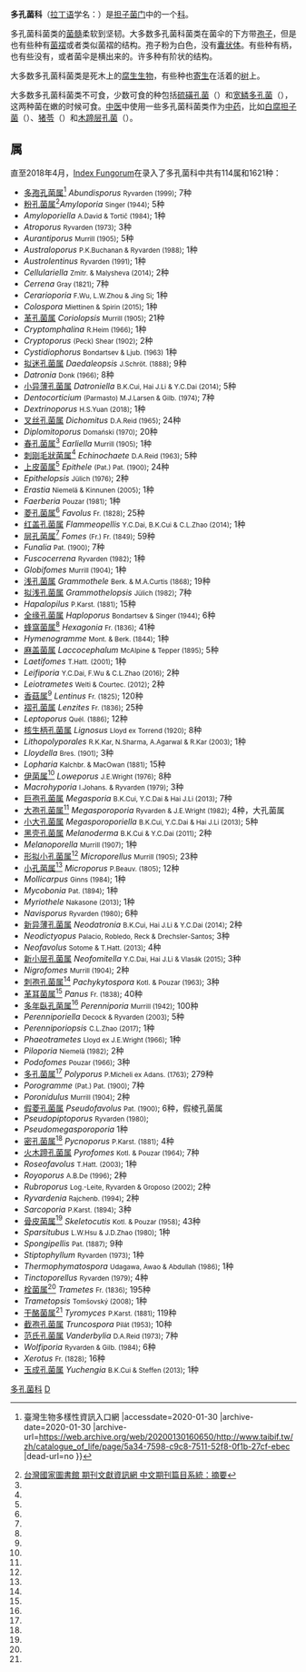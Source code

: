{{Automatic taxobox
| taxon = Polyporaceae
| image = Laetiporus sulphureus.jpg
| image_caption = 硫磺菌 [[Laetiporus_sulphureus|Laetiporus sulphureus]]
| authority = (Fr.) ex Corda
}}

'''多孔菌科'''（[[拉丁语|拉丁语]]学名：{{lang|la|Polyporaceae}}）是[[担子菌门|担子菌门]]中的一个[[科_(生物)|科]]。

多孔菌科菌类的[[菌髓|菌髓]]柔软到坚韧。大多数多孔菌科菌类在菌伞的下方带[[孢子|孢子]]，但是也有些种有[[菌褶|菌褶]]或者类似菌褶的结构。孢子粉为白色，没有[[囊状体|囊状体]]。有些种有柄，也有些没有，或者菌伞是横出来的。许多种有阶状的结构。

大多数多孔菌科菌类是死木上的[[腐生生物|腐生生物]]，有些种也[[寄生|寄生]]在活着的[[树|树]]上。

大多数多孔菌科菌类不可食，少数可食的种包括[[硫磺孔菌|硫磺孔菌]]（{{lang|la|Laetiporus sulphureus}}）和[[宽鳞多孔菌|宽鳞多孔菌]]（{{lang|la|Polyporus squamosus}}），这两种菌在嫩的时候可食。[[中医|中医]]中使用一些多孔菌科菌类作为[[中药|中药]]，比如[[白腐担子菌|白腐担子菌]]（{{lang|la|Trametes versicolor}}）、[[猪苓|猪苓]]（{{lang|la|Polyporus umbellatus}}）和[[木蹄层孔菌|木蹄层孔菌]]（{{lang|la|Fomes fomentarius}}）。

==属==
直至2018年4月，[[Index_Fungorum|Index Fungorum]]在录入了多孔菌科中共有114属和1621种：
* [[多孢孔菌属|多孢孔菌属]]<ref name="taibif">{{Cite web |url=http://www.taibif.tw/zh/catalogue_of_life/page/5a34-7598-c9c8-7511-52f8-0f1b-27cf-ebec |title=Polyporaceae 多孔菌科 {{!}} 臺灣生物多樣性資訊入口網 |accessdate=2020-01-30 |archive-date=2020-01-30 |archive-url=https://web.archive.org/web/20200130160650/http://www.taibif.tw/zh/catalogue_of_life/page/5a34-7598-c9c8-7511-52f8-0f1b-27cf-ebec |dead-url=no }}</ref> ''Abundisporus'' <small>Ryvarden (1999)</small>; 7种
* [[粉孔菌属|粉孔菌属]]<ref>[http://readopac2.ncl.edu.tw/nclserialFront/search/summny_list.jsp?sysId=0006588513&dtdId=000040 台灣國家圖書館 期刊文獻資訊網 中文期刊篇目系統：摘要]</ref>''Amyloporia'' <small> Singer (1944)</small>; 5种
* ''Amyloporiella'' <small> A.David & Tortič (1984)</small>; 1种
* ''Atroporus'' <small>Ryvarden (1973)</small>; 3种
* ''Aurantiporus'' <small> Murrill (1905)</small>; 5种
* ''Australoporus'' <small> P.K.Buchanan & Ryvarden (1988)</small>; 1种
* ''Austrolentinus'' <small> Ryvarden (1991)</small>; 1种
* ''Cellulariella'' <small>Zmitr. & Malysheva (2014)</small>; 2种
* ''Cerrena'' <small> Gray (1821)</small>; 7种
* ''Cerarioporia'' <small>F.Wu, L.W.Zhou & Jing Si</small>; 1种
* ''Colospora'' <small> Miettinen & Spirin (2015)</small>; 1种
* [[革孔菌属|革孔菌属]] ''Coriolopsis'' <small> Murrill (1905)</small>; 21种
* ''Cryptomphalina'' <small> R.Heim (1966)</small>; 1种
* ''Cryptoporus'' <small> (Peck) Shear (1902)</small>; 2种
* ''Cystidiophorus'' <small> Bondartsev & Ljub. (1963)</small> 1种
* [[拟迷孔菌属|拟迷孔菌属]] ''Daedaleopsis'' <small> J.Schröt. (1888)</small>; 9种
* ''Datronia'' <small> Donk (1966)</small>; 8种
* [[小异薄孔菌属|小异薄孔菌属]] ''Datroniella'' <small> B.K.Cui, Hai J.Li & Y.C.Dai (2014)</small>; 5种
* ''Dentocorticium'' <small> (Parmasto) M.J.Larsen & Gilb. (1974)</small>; 7种
* ''Dextrinoporus'' <small>H.S.Yuan (2018)</small>; 1种
* [[叉丝孔菌属|叉丝孔菌属]] ''Dichomitus'' <small> D.A.Reid (1965)</small>; 24种
* ''Diplomitoporus'' <small> Domański (1970)</small>; 20种
* [[春孔菌属|春孔菌属]]<ref name="taibif" /> ''Earliella'' <small> Murrill (1905)</small>; 1种
* [[刺刚毛狀菌属|刺刚毛狀菌属]]<ref name="taibif" /> ''Echinochaete'' <small> D.A.Reid (1963)</small>; 5种
* [[上皮菌属|上皮菌属]]<ref name="taibif" /> ''Epithele'' <small> (Pat.) Pat. (1900)</small>; 24种
* ''Epithelopsis'' <small> Jülich (1976)</small>; 2种
* ''Erastia'' <small> Niemelä & Kinnunen (2005)</small>; 1种
* ''Faerberia'' <small> Pouzar (1981)</small>; 1种
* [[菱孔菌属|菱孔菌属]]<ref name="taibif" /> ''Favolus'' <small> Fr. (1828)</small>; 25种
* [[红盖孔菌属|红盖孔菌属]] ''Flammeopellis'' <small> Y.C.Dai, B.K.Cui & C.L.Zhao (2014)</small>; 1种
* [[层孔菌属|层孔菌属]]<ref name="taibif" /> ''Fomes'' <small> (Fr.) Fr. (1849)</small>; 59种
* ''Funalia'' <small> Pat. (1900)</small>; 7种
* ''Fuscocerrena'' <small> Ryvarden (1982)</small>; 1种
* ''Globifomes'' <small> Murrill (1904)</small>; 1种
* [[浅孔菌属|浅孔菌属]] ''Grammothele'' <small> Berk. & M.A.Curtis (1868)</small>; 19种
* [[拟浅孔菌属|拟浅孔菌属]] ''Grammothelopsis'' <small> Jülich (1982)</small>; 7种
* ''Hapalopilus'' <small> P.Karst. (1881)</small>; 15种
* [[全缘孔菌属|全缘孔菌属]] ''Haploporus'' <small> Bondartsev & Singer (1944)</small>; 6种
* [[蜂窩菌属|蜂窩菌属]]<ref name="taibif" /> ''Hexagonia'' <small> Fr. (1836)</small>; 41种
* ''Hymenogramme'' <small> Mont. & Berk. (1844)</small>; 1种
* [[麻盖菌属|麻盖菌属]] ''Laccocephalum'' <small> McAlpine & Tepper (1895)</small>; 5种
* ''Laetifomes'' <small> T.Hatt. (2001)</small>; 1种
* ''Leifiporia'' <small>Y.C.Dai, F.Wu & C.L.Zhao (2016)</small>; 2种
* ''Leiotrametes'' <small>Welti & Courtec. (2012)</small>; 2种
* [[香菇属|香菇属]]<ref name="taibif" /> ''Lentinus'' <small> Fr. (1825)</small>; 120种
* [[褶孔菌属|褶孔菌属]] ''Lenzites'' <small> Fr. (1836)</small>; 25种
* ''Leptoporus'' <small> Quél. (1886)</small>; 12种
* [[核生柄孔菌属|核生柄孔菌属]] ''Lignosus'' <small> Lloyd ex Torrend (1920)</small>; 8种
* ''Lithopolyporales'' <small> R.K.Kar, N.Sharma, A.Agarwal & R.Kar (2003)</small>; 1种
* ''Lloydella'' <small>Bres. (1901)</small>; 3种
* ''Lopharia'' <small> Kalchbr. & MacOwan (1881)</small>; 15种
* [[伊菌属|伊菌属]]<ref name="taibif" /> ''Loweporus'' <small> J.E.Wright (1976)</small>; 8种
* ''Macrohyporia'' <small> I.Johans. & Ryvarden (1979)</small>; 3种
* [[巨孢孔菌属|巨孢孔菌属]] ''Megasporia'' <small> B.K.Cui, Y.C.Dai & Hai J.Li (2013)</small>; 7种
* [[大孢孔菌属|大孢孔菌属]]<ref name="taibif" /> ''Megasporoporia'' <small> Ryvarden & J.E.Wright (1982)</small>; 4种，大孔菌属
* [[小大孔菌属|小大孔菌属]] ''Megasporoporiella'' <small> B.K.Cui, Y.C.Dai & Hai J.Li (2013)</small>; 5种
* [[黑壳孔菌属|黑壳孔菌属]] ''Melanoderma'' <small>B.K.Cui & Y.C.Dai (2011)</small>; 2种
* ''Melanoporella'' <small>Murrill (1907)</small>; 1种
* [[形拟小孔菌属|形拟小孔菌属]]<ref name="taibif" /> ''Microporellus'' <small> Murrill (1905)</small>; 23种
* [[小孔菌属|小孔菌属]]<ref name="taibif" /> ''Microporus'' <small> P.Beauv. (1805)</small>; 12种
* ''Mollicarpus'' <small> Ginns (1984)</small>; 1种
* ''Mycobonia'' <small> Pat. (1894)</small>; 1种
* ''Myriothele'' <small> Nakasone (2013)</small>; 1种
* ''Navisporus'' <small> Ryvarden (1980)</small>; 6种
* [[新异薄孔菌属|新异薄孔菌属]] ''Neodatronia'' <small>B.K.Cui, Hai J.Li & Y.C.Dai (2014)</small>; 2种
* ''Neodictyopus'' <small>Palacio, Robledo, Reck & Drechsler-Santos</small>; 3种
* ''Neofavolus'' <small> Sotome & T.Hatt. (2013)</small>; 4种
* [[新小层孔菌属|新小层孔菌属]] ''Neofomitella'' <small> Y.C.Dai, Hai J.Li & Vlasák (2015)</small>; 3种
* ''Nigrofomes'' <small> Murrill (1904)</small>; 2种
* [[刺孢孔菌属|刺孢孔菌属]]<ref name="taibif" /> ''Pachykytospora'' <small> Kotl. & Pouzar (1963)</small>; 3种
* [[革耳菌属|革耳菌属]]<ref name="taibif" /> ''Panus'' <small> Fr. (1838)</small>; 40种
* [[多年臥孔菌属|多年臥孔菌属]]<ref name="taibif" /> ''Perenniporia'' <small> Murrill (1942)</small>; 100种
* ''Perenniporiella'' <small> Decock & Ryvarden (2003)</small>; 5种
* ''Perenniporiopsis'' <small>C.L.Zhao (2017)</small>; 1种
* ''Phaeotrametes'' <small> Lloyd ex J.E.Wright (1966)</small>; 1种
* ''Piloporia'' <small> Niemelä (1982)</small>; 2种
* ''Podofomes'' <small> Pouzar (1966)</small>; 3种
* [[多孔菌属|多孔菌属]]<ref name="taibif" /> ''Polyporus'' <small> P.Micheli ex Adans. (1763)</small>; 279种
* ''Porogramme'' <small> (Pat.) Pat. (1900)</small>; 7种
* ''Poronidulus'' <small> Murrill (1904)</small>; 2种
* [[假菱孔菌属|假菱孔菌属]] ''Pseudofavolus'' <small> Pat. (1900)</small>; 6种，假棱孔菌属
* ''Pseudopiptoporus'' <small> Ryvarden (1980)</small>; 
* ''Pseudomegasporoporia'' 1种
* [[密孔菌属|密孔菌属]]<ref name="taibif" /> ''Pycnoporus'' <small> P.Karst. (1881)</small>; 4种
* [[火木蹄孔菌属|火木蹄孔菌属]] ''Pyrofomes'' <small> Kotl. & Pouzar (1964)</small>; 7种
* ''Roseofavolus'' <small>T.Hatt. (2003)</small>; 1种
* ''Royoporus'' <small> A.B.De (1996)</small>; 2种
* ''Rubroporus'' <small> Log.-Leite, Ryvarden & Groposo (2002)</small>; 2种
* ''Ryvardenia'' <small> Rajchenb. (1994)</small>; 2种
* ''Sarcoporia'' <small>P.Karst. (1894)</small>; 3种
* [[骨皮菌属|骨皮菌属]]<ref name="taibif" /> ''Skeletocutis'' <small> Kotl. & Pouzar (1958)</small>; 43种
* ''Sparsitubus'' <small> L.W.Hsu & J.D.Zhao (1980)</small>; 1种
* ''Spongipellis'' <small> Pat. (1887)</small>; 9种
* ''Stiptophyllum'' <small> Ryvarden (1973)</small>; 1种
* ''Thermophymatospora'' <small> Udagawa, Awao & Abdullah (1986)</small>; 1种
* ''Tinctoporellus'' <small> Ryvarden (1979)</small>; 4种
* [[栓菌属|栓菌属]]<ref name="taibif" /> ''Trametes'' <small> Fr. (1836)</small>; 195种
* ''Trametopsis'' <small> Tomšovský (2008)</small>; 1种
* [[干酪菌属|干酪菌属]]<ref name="taibif" /> ''Tyromyces'' <small> P.Karst. (1881)</small>; 119种
* [[截孢孔菌属|截孢孔菌属]] ''Truncospora'' <small> Pilát (1953)</small>; 10种
* [[范氏孔菌属|范氏孔菌属]] ''Vanderbylia'' <small> D.A.Reid (1973)</small>; 7种
* ''Wolfiporia'' <small> Ryvarden & Gilb. (1984)</small>; 6种
* ''Xerotus'' <small> Fr. (1828)</small>; 16种
* [[玉成孔菌属|玉成孔菌属]] ''Yuchengia'' <small> B.K.Cui & Steffen (2013)</small>; 1种

{{Commons category|Polyporaceae|擔子菌綱}}
{{Authority control}}
{{Taxonbar|from=Q658831}}

[[Category:多孔菌科|]]
[[Category:多孔菌目|D]]